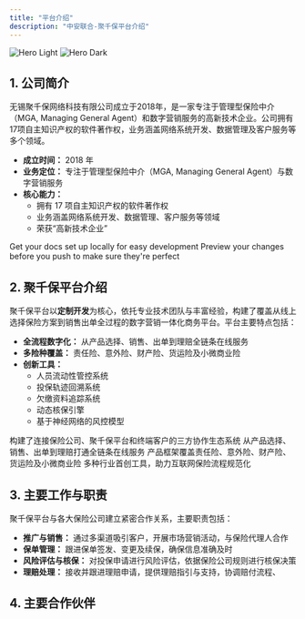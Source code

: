 ```yaml
---
title: "平台介绍"
description: "中安联合-聚千保平台介绍"
---
```


<img
  className="block dark:hidden"
  src="/images/hero-light.svg"
  alt="Hero Light"
/>
<img
  className="hidden dark:block"
  src="/images/hero-dark.svg"
  alt="Hero Dark"
/>

## 1. 公司简介

无锡聚千保网络科技有限公司成立于2018年，是一家专注于管理型保险中介（MGA, Managing General Agent）和数字营销服务的高新技术企业。公司拥有17项自主知识产权的软件著作权，业务涵盖网络系统开发、数据管理及客户服务等多个领域。
- **成立时间：** 2018 年  
- **业务定位：** 专注于管理型保险中介（MGA, Managing General Agent）与数字营销服务  
- **核心能力：**
  - 拥有 17 项自主知识产权的软件著作权
  - 业务涵盖网络系统开发、数据管理、客户服务等领域
  - 荣获“高新技术企业”

<CardGroup cols={2}>
  <Card title="Edit Your Docs" icon="pen-to-square" href="https://mintlify.com/docs/quickstart">
    Get your docs set up locally for easy development
  </Card>

  <Card title="Preview Changes" icon="image" href="https://mintlify.com/docs/development">
    Preview your changes before you push to make sure they're perfect
  </Card>
</CardGroup>

## 2. 聚千保平台介绍

聚千保平台以**定制开发**为核心，依托专业技术团队与丰富经验，构建了覆盖从线上选择保险方案到销售出单全过程的数字营销一体化商务平台。平台主要特点包括：
- **全流程数字化：** 从产品选择、销售、出单到理赔全链条在线服务
- **多险种覆盖：** 责任险、意外险、财产险、货运险及小微商业险
- **创新工具：**
  - 人员流动性管控系统
  - 投保轨迹回溯系统
  - 欠缴资料追踪系统
  - 动态核保引擎
  - 基于神经网络的风控模型

<CardGroup cols={2}>
  <Card title="资源整合" icon="palette" href="https://mintlify.com/docs/settings/global">
    构建了连接保险公司、聚千保平台和终端客户的三方协作生态系统
  </Card>

  <Card title="全流程数字化" icon="code" href="https://mintlify.com/docs/api-playground/openapi">
    从产品选择、销售、出单到理赔打通全链条在线服务
  </Card>

  <Card title="多险种覆盖" icon="screwdriver-wrench" href="https://mintlify.com/docs/content/components/accordions">
    产品框架覆盖责任险、意外险、财产险、货运险及小微商业险
  </Card>

  <Card title="创新工具" icon="stars" href="https://mintlify.com/customers">
    多种行业首创工具，助力互联网保险流程规范化
  </Card>
</CardGroup>

## 3. 主要工作与职责

聚千保平台与各大保险公司建立紧密合作关系，主要职责包括：
- **推广与销售：** 通过多渠道吸引客户，开展市场营销活动，与保险代理人合作
- **保单管理：** 跟进保单签发、变更及续保，确保信息准确及时
- **风险评估与核保：** 对投保申请进行风险评估，依据保险公司规则进行核保决策
- **理赔处理：** 接收并跟进理赔申请，提供理赔指引与支持，协调赔付流程、

## 4. 主要合作伙伴

